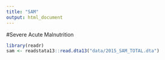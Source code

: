 ```yaml
---
title: "SAM"
output: html_document
---
```

#Severe Acute Malnutrition
```r
library(readr)
sam <- readstata13::read.dta13("data/2015_SAM_TOTAL.dta")
```
